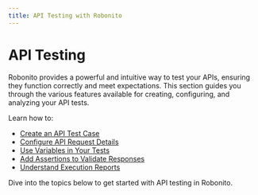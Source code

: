 ```yaml
---
title: API Testing with Robonito
---
```


# API Testing

Robonito provides a powerful and intuitive way to test your APIs, ensuring they function correctly and meet expectations. This section guides you through the various features available for creating, configuring, and analyzing your API tests.

Learn how to:

-   [Create an API Test Case](./create-api-testcase)
-   [Configure API Request Details](./configure-api-endpoint)
-   [Use Variables in Your Tests](./variables-in-api)
-   [Add Assertions to Validate Responses](./assertions)
-   [Understand Execution Reports](./execution-report)

Dive into the topics below to get started with API testing in Robonito.